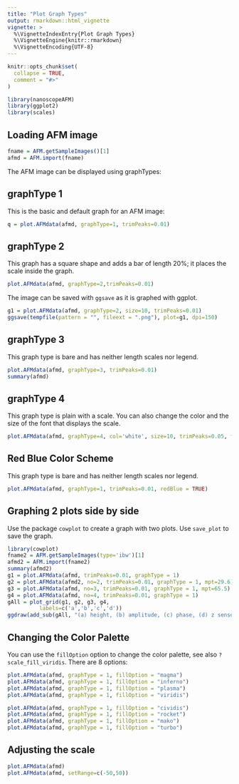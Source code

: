 ```yaml
---
title: "Plot Graph Types"
output: rmarkdown::html_vignette
vignette: >
  %\VignetteIndexEntry{Plot Graph Types}
  %\VignetteEngine{knitr::rmarkdown}
  %\VignetteEncoding{UTF-8}
---
```


```r
knitr::opts_chunk$set(
  collapse = TRUE,
  comment = "#>"
)
```

```r
library(nanoscopeAFM)
library(ggplot2)
library(scales)
```

## Loading AFM image

```r
fname = AFM.getSampleImages()[1]
afmd = AFM.import(fname)
```

The AFM image can be displayed using graphTypes:

## graphType 1

This is the basic and default graph for an AFM image:

```r
q = plot.AFMdata(afmd, graphType=1, trimPeaks=0.01)
```

## graphType 2

This graph has a square shape and adds a bar of length 20%; it places the scale inside the graph.

```r
plot.AFMdata(afmd, graphType=2,trimPeaks=0.01)
```

The image can be saved with `ggsave` as it is graphed with ggplot.

```r
g1 = plot.AFMdata(afmd, graphType=2, size=10, trimPeaks=0.01)
ggsave(tempfile(pattern = "", fileext = ".png"), plot=g1, dpi=150)
```

## graphType 3

This graph type is bare and has neither length scales nor legend.

```r
plot.AFMdata(afmd, graphType=3, trimPeaks=0.01)
summary(afmd)
```
## graphType 4

This graph type is plain with a scale. You can also change the color and the size of the font that displays the scale.

```r
plot.AFMdata(afmd, graphType=4, col='white', size=10, trimPeaks=0.05, fillOption = 'A')
```



## Red Blue Color Scheme

This graph type is bare and has neither length scales nor legend.

```r
plot.AFMdata(afmd, graphType=1, trimPeaks=0.01, redBlue = TRUE)
```



## Graphing 2 plots side by side

Use the package `cowplot` to create a graph with two plots. Use `save_plot` to save the graph.

```r
library(cowplot)
fname2 = AFM.getSampleImages(type='ibw')[1]
afmd2 = AFM.import(fname2)
summary(afmd2)
g1 = plot.AFMdata(afmd, trimPeaks=0.01, graphType = 1)
g2 = plot.AFMdata(afmd2, no=2, trimPeaks=0.01, graphType = 1, mpt=29.6)
g3 = plot.AFMdata(afmd, no=3, trimPeaks=0.01, graphType = 1, mpt=65.5)
g4 = plot.AFMdata(afmd, no=4, trimPeaks=0.01, graphType = 1)
gAll = plot_grid(g1, g2, g3, g4,
          labels=c('a','b','c','d'))
ggdraw(add_sub(gAll, "(a) height, (b) amplitude, (c) phase, (d) z sensor",x=0.1, hjust=0))
```


## Changing the Color Palette

You can use the `fillOption` option to change the color palette, see also `? scale_fill_viridis`. There are 8 options:


```r
plot.AFMdata(afmd, graphType = 1, fillOption = "magma")
plot.AFMdata(afmd, graphType = 1, fillOption = "inferno")
plot.AFMdata(afmd, graphType = 1, fillOption = "plasma")
plot.AFMdata(afmd, graphType = 1, fillOption = "viridis")
```

```r
plot.AFMdata(afmd, graphType = 1, fillOption = "cividis")
plot.AFMdata(afmd, graphType = 1, fillOption = "rocket")
plot.AFMdata(afmd, graphType = 1, fillOption = "mako")
plot.AFMdata(afmd, graphType = 1, fillOption = "turbo")
```


## Adjusting the scale

```r
plot.AFMdata(afmd)
plot.AFMdata(afmd, setRange=c(-50,50))
```
